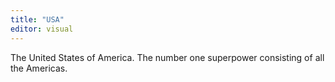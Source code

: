 ```yaml
---
title: "USA"
editor: visual
---
```


The United States of America. The number one superpower consisting of all the Americas.



